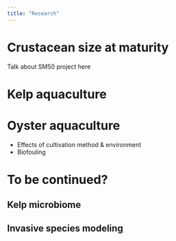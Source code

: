 ```yaml
---
title: "Research"
---
```


# Crustacean size at maturity

Talk about SM50 project here

# Kelp aquaculture

# Oyster aquaculture

- Effects of cultivation method & environment
- Biofouling



# To be continued?

## Kelp microbiome

## Invasive species modeling